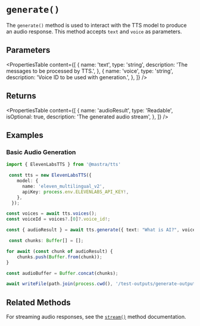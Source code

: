 # `generate()`

The `generate()` method is used to interact with the TTS model to produce an audio response. This method accepts `text` and `voice` as parameters.

## Parameters


<PropertiesTable
  content={[
    {
      name: 'text',
      type: 'string',
      description: 'The messages to be processed by TTS.',
    },
    {
      name: 'voice',
      type: 'string',
      description: 'Voice ID to be used with generation.',
    },
  ]}
/>

## Returns

<PropertiesTable
  content={[
    {
      name: 'audioResult',
      type: 'Readable',
      isOptional: true,
      description: 'The generated audio stream',
    },
  ]}
/>

## Examples

### Basic Audio Generation

```typescript
import { ElevenLabsTTS } from '@mastra/tts'

 const tts = new ElevenLabsTTS({
    model: {
      name: 'eleven_multilingual_v2',
      apiKey: process.env.ELEVENLABS_API_KEY!,
    },
  });

const voices = await tts.voices();
const voiceId = voices?.[0]?.voice_id!;

const { audioResult } = await tts.generate({ text: "What is AI?", voice: voiceId });

 const chunks: Buffer[] = [];

for await (const chunk of audioResult) {
    chunks.push(Buffer.from(chunk));
}

const audioBuffer = Buffer.concat(chunks);

await writeFile(path.join(process.cwd(), '/test-outputs/generate-output.mp3'), audioBuffer);
```

## Related Methods

For streaming audio responses, see the [`stream()`](./stream.mdx) method documentation.